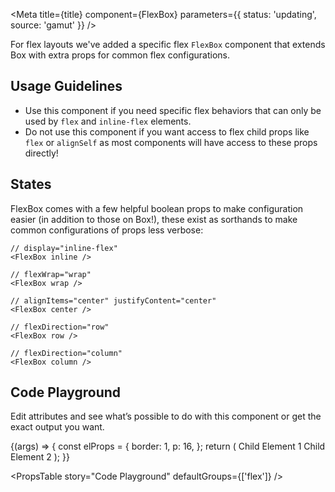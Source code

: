 
<Meta
  title={title}
  component={FlexBox}
  parameters={{ status: 'updating', source: 'gamut' }}
/>

For flex layouts we've added a specific flex <code>FlexBox</code> component that extends <LinkTo kind="Layouts/Box">Box</LinkTo> with extra props for common flex configurations.

## Usage Guidelines

- Use this component if you need specific flex behaviors that can only be used by `flex` and `inline-flex` elements.
- Do not use this component if you want access to flex child props like `flex` or `alignSelf` as most components will have access to these props directly!

## States

FlexBox comes with a few helpful boolean props to make configuration easier (in addition to those on Box!), these exist as sorthands to make common configurations of props less verbose:

```tsx
// display="inline-flex"
<FlexBox inline />

// flexWrap="wrap"
<FlexBox wrap />

// alignItems="center" justifyContent="center"
<FlexBox center />

// flexDirection="row"
<FlexBox row />

// flexDirection="column"
<FlexBox column />
```

## Code Playground

Edit attributes and see what’s possible to do with this component or get the exact output you want.

<Canvas>
  <Story
    name="Code Playground"
    args={{
      justifyContent: 'space-around',
    }}
  >
    {(args) => {
      const elProps = {
        border: 1,
        p: 16,
      };
      return (
        <FlexBox {...args}>
          <Box {...elProps}>Child Element 1</Box>
          <Box {...elProps}>Child Element 2</Box>
        </FlexBox>
      );
    }}
  </Story>
</Canvas>

<PropsTable story="Code Playground" defaultGroups={['flex']} />

